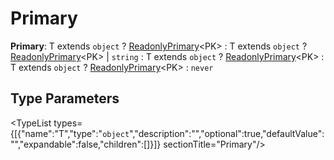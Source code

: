 
# Primary

 **Primary**: T extends `object` ? [ReadonlyPrimary](../types.ReadonlyPrimary/page.mdx)&#60;PK&#62; : T extends `object` ? [ReadonlyPrimary](../types.ReadonlyPrimary/page.mdx)&#60;PK&#62; \| `string` : T extends `object` ? [ReadonlyPrimary](../types.ReadonlyPrimary/page.mdx)&#60;PK&#62; : T extends `object` ? [ReadonlyPrimary](../types.ReadonlyPrimary/page.mdx)&#60;PK&#62; : `never`

## Type Parameters

<TypeList types={[{"name":"T","type":"`object`","description":"","optional":true,"defaultValue":"","expandable":false,"children":[]}]}  sectionTitle="Primary"/>
